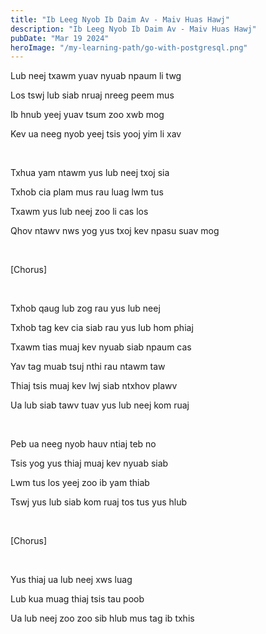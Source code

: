 ```yaml
---
title: "Ib Leeg Nyob Ib Daim Av - Maiv Huas Hawj"
description: "Ib Leeg Nyob Ib Daim Av - Maiv Huas Hawj"
pubDate: "Mar 19 2024"
heroImage: "/my-learning-path/go-with-postgresql.png"
---
```


Lub neej txawm yuav nyuab npaum li twg

Los tswj lub siab nruaj nreeg peem mus

Ib hnub yeej yuav tsum zoo xwb mog

Kev ua neeg nyob yeej tsis yooj yim li xav

<br />

Txhua yam ntawm yus lub neej txoj sia

Txhob cia plam mus rau luag lwm tus

Txawm yus lub neej zoo li cas los

Qhov ntawv nws yog yus txoj kev npasu suav mog

<br />

[Chorus]

<br />

Txhob qaug lub zog rau yus lub neej

Txhob tag kev cia siab rau yus lub hom phiaj

Txawm tias muaj kev nyuab siab npaum cas

Yav tag muab tsuj nthi rau ntawm taw

Thiaj tsis muaj kev lwj siab ntxhov plawv

Ua lub siab tawv tuav yus lub neej kom ruaj

<br />

Peb ua neeg nyob hauv ntiaj teb no

Tsis yog yus thiaj muaj kev nyuab siab

Lwm tus los yeej zoo ib yam thiab

Tswj yus lub siab kom ruaj tos tus yus hlub

<br />

[Chorus]

<br />

Yus thiaj ua lub neej xws luag

Lub kua muag thiaj tsis tau poob

Ua lub neej zoo zoo sib hlub mus tag ib txhis
